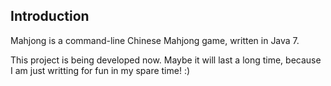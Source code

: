 == Introduction ==
Mahjong is a command-line Chinese Mahjong game, written in Java 7.

This project is being developed now. Maybe it will last a long time, because I am just writting for fun in my spare time! :)
